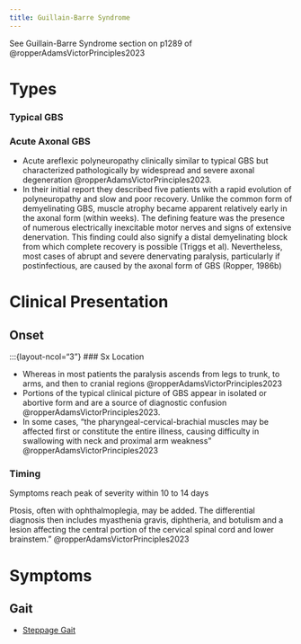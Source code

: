 ```yaml
---
title: Guillain-Barre Syndrome
---
```



:::{.callout title="Resources"}
See Guillain-Barre Syndrome section on p1289 of @ropperAdamsVictorPrinciples2023 
:::


# Types

:::{layout-ncol="3"}
### Typical GBS

### Acute Axonal GBS

- Acute areflexic polyneuropathy clinically similar to typical GBS but characterized pathologically by widespread and severe axonal degeneration @ropperAdamsVictorPrinciples2023.
- In their initial report they described five patients with a rapid evolution of polyneuropathy and slow and poor recovery. Unlike the common form of demyelinating GBS, muscle atrophy became apparent relatively early in the axonal form (within weeks). The defining feature was the presence of numerous electrically inexcitable motor nerves and signs of extensive denervation. This finding could also signify a distal demyelinating block from which complete recovery is possible (Triggs et al). Nevertheless, most cases of abrupt and severe denervating paralysis, particularly if postinfectious, are caused by the axonal form of GBS (Ropper, 1986b)

:::

# Clinical Presentation

## Onset

:::{layout-ncol="3"}
### Sx Location


- Whereas in most patients the paralysis ascends from legs to trunk, to arms, and then to cranial regions @ropperAdamsVictorPrinciples2023
- Portions of the typical clinical picture of GBS appear in isolated or abortive form and are a source of diagnostic confusion @ropperAdamsVictorPrinciples2023. 
- In some cases, "the pharyngeal-cervical-brachial muscles may be affected first or constitute the entire illness, causing difficulty in swallowing with neck and proximal arm weakness" @ropperAdamsVictorPrinciples2023

### Timing
Symptoms reach peak of severity within 10 to 14 days


Ptosis, often with ophthalmoplegia, may be added. The differential diagnosis then includes myasthenia gravis, diphtheria, and botulism and a lesion affecting the central portion of the cervical spinal cord and lower brainstem." @ropperAdamsVictorPrinciples2023

# Symptoms

## Gait

- [Steppage Gait]({{< var ref-gait.symptom.steppage >}})